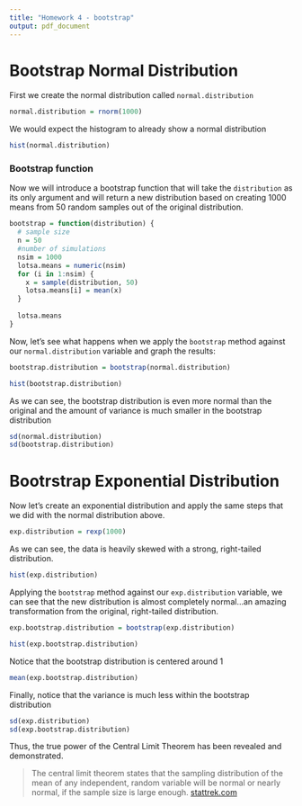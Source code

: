 ```yaml
---
title: "Homework 4 - bootstrap"
output: pdf_document
---
```


# Bootstrap Normal Distribution

First we create the normal distribution called `normal.distribution`

```r
normal.distribution = rnorm(1000)
```

We would expect the histogram to already show a normal distribution

```r
hist(normal.distribution)
```

### Bootstrap function

Now we will introduce a bootstrap function that will take the `distribution` as its only argument and will return a new distribution based on creating 1000 means from 50 random samples out of the original distribution.

```r
bootstrap = function(distribution) {
  # sample size
  n = 50
  #number of simulations
  nsim = 1000
  lotsa.means = numeric(nsim)
  for (i in 1:nsim) {
    x = sample(distribution, 50)
    lotsa.means[i] = mean(x)
  }
  
  lotsa.means
}

```

Now, let's see what happens when we apply the `bootstrap` method against our `normal.distribution` variable and graph the results:


```r
bootstrap.distribution = bootstrap(normal.distribution)

hist(bootstrap.distribution)
```

As we can see, the bootstrap distribution is even more normal than the original and the amount of variance is much smaller in the bootstrap distribution

```r
sd(normal.distribution)
sd(bootstrap.distribution)
```

# Bootrstrap Exponential Distribution

Now let's create an exponential distribution and apply the same steps that we did with the normal distribution above.

```r
exp.distribution = rexp(1000)
```

As we can see, the data is heavily skewed with a strong, right-tailed distribution.

```r
hist(exp.distribution)
```

Applying the `bootstrap` method against our `exp.distribution` variable, we can see that the new distribution is almost completely normal...an amazing transformation from the original, right-tailed distribution.


```r
exp.bootstrap.distribution = bootstrap(exp.distribution)

hist(exp.bootstrap.distribution)
```

Notice that the bootstrap distribution is centered around 1

```r
mean(exp.bootstrap.distribution)
```

Finally, notice that the variance is much less within the bootstrap distribution

```r
sd(exp.distribution)
sd(exp.bootstrap.distribution)

```

Thus, the true power of the Central Limit Theorem has been revealed and demonstrated. 

> The central limit theorem states that the sampling distribution of the mean of any independent, random variable will be normal or nearly normal, if the sample size is large enough. [stattrek.com](http://stattrek.com/statistics/dictionary.aspx?definition=central%20limit%20theorem)
